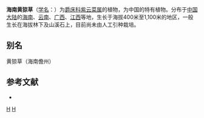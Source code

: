 {{Speciesbox 
| taxon = Strobilanthes maclurei 
| authority = (Merr.) [[吴征镒|C. Y. Wu]] et [[罗献瑞|H. S. Lo]]
}}

'''海南黄猄草'''（[[学名|学名]]：{{lang|la|''Strobilanthes maclurei''}}）为[[爵床科|爵床科]][[紫云菜属|紫云菜属]]的植物，为中国的特有植物。分布于[[中国大陆|中国大陆]]的[[海南|海南]]、[[云南|云南]]、[[广西|广西]]、[[江西|江西]]等地，生长于海拔400米至1,100米的地区，一般生长在海拔林下及山溪石上，目前尚未由人工引种栽培。

== 别名 ==
黄猄草（海南儋州）

== 参考文献 ==
<div class="references-small">
* {{cite web| url =http://www.bioinfo.cn/db05/KmzwSpecies.php?action=view&id=39| title =海南黄猄草| work =《中国高等植物数据库全库》| publisher =中国科学院微生物研究所| author =昆明植物研究所| accessdate =2009-02-20| deadurl =yes| archiveurl =https://web.archive.org/web/20160305055022/http://www.bioinfo.cn/db05/KmzwSpecies.php?action=view&id=39| archivedate =2016-03-05}}
</div>
{{Taxonbar|from=Q11150352}}

[[Category:马蓝属|H]]
[[Category:中國特有植物|H]]